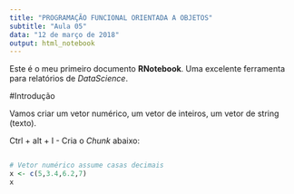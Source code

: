 ---
title: "PROGRAMAÇÃO FUNCIONAL ORIENTADA A OBJETOS"
subtitle: "Aula 05"
data: "12 de março de 2018"
output: html_notebook
---

Este é o meu primeiro documento **RNotebook**. Uma excelente ferramenta para relatórios de *DataScience*.

#Introdução

Vamos criar um vetor numérico, um vetor de inteiros, um vetor de string (texto).

Ctrl + alt + I - Cria o *Chunk* abaixo:

```{r}

```

```{r}
# Vetor numérico assume casas decimais
x <- c(5,3.4,6.2,7)
x
```


